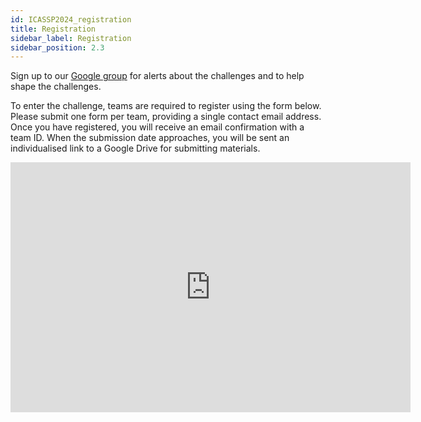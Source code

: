 ```yaml
---
id: ICASSP2024_registration
title: Registration
sidebar_label: Registration
sidebar_position: 2.3
---
```


Sign up to our [Google group](https://groups.google.com/g/cadenza-challenge) for alerts about the challenges and to help shape the challenges.


To enter the challenge, teams are required to register using the form below. Please submit one form per team, providing a single contact email address. Once you have registered, you will receive an email confirmation with a team ID. When the submission date approaches, you will be sent an individualised link to a Google Drive for submitting materials.

<iframe src="https://docs.google.com/forms/d/e/1FAIpQLSe06F4C2V1XC06tGyE_jbDAl9LqjCXf3kCHTmTF5VVIIrIKiA/viewform?embedded=true" width="640" height="400" frameborder="0" marginheight="0" marginwidth="0">Loading…</iframe>


